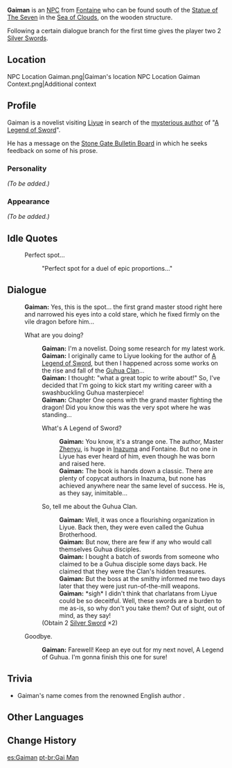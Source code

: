 {{Meta
<!-- REMOVE THIS TEMPLATE AFTER ADDING MISSING INFO -->
|missing_NPC_profile  = yes
}}
{{Character Infobox
|type             = NPC
|region           = Liyue
|region2          = Fontaine
|image            = NPC Gaiman.png
|dialoguereward   = {{Card|Silver Sword|2}}
}}
'''Gaiman''' is an [[NPC]] from [[Fontaine]] who can be found south of the [[Statue of The Seven]] in the [[Sea of Clouds]], on the wooden structure.

Following a certain dialogue branch for the first time gives the player two 2{{star}} [[Silver Sword]]s.

==Location==
<gallery>
NPC Location Gaiman.png|Gaiman's location
NPC Location Gaiman Context.png|Additional context
</gallery>

==Profile==
Gaiman is a novelist visiting [[Liyue]] in search of the [[Xingqiu|mysterious author]] of "[[A Legend of Sword]]".

He has a message on the [[Stone Gate Bulletin Board#D|Stone Gate Bulletin Board]] in which he seeks feedback on some of his prose.

===Personality===
''(To be added.)''

===Appearance===
''(To be added.)''

==Idle Quotes==
{{Dialogue start}}
: {{DIcon|Idle}} Perfect spot...
:: {{A|VO Gaiman 01.ogg}} "Perfect spot for a duel of epic proportions..."
{{Dialogue end}}

==Dialogue==
{{Dialogue start}}
:'''Gaiman:''' Yes, this is the spot... the first grand master stood right here and narrowed his eyes into a cold stare, which he fixed firmly on the vile dragon before him...
:{{DIcon}} What are you doing?
::'''Gaiman:''' I'm a novelist. Doing some research for my latest work.
::'''Gaiman:''' I originally came to Liyue looking for the author of [[A Legend of Sword]], but then I happened across some works on the rise and fall of the [[Guhua Clan]]...
::'''Gaiman:''' I thought: "what a great topic to write about!" So, I've decided that I'm going to kick start my writing career with a swashbuckling Guhua masterpiece!
::'''Gaiman:''' Chapter One opens with the grand master fighting the dragon! Did you know this was the very spot where he was standing...
::{{DIcon}} What's A Legend of Sword?
:::'''Gaiman:''' You know, it's a strange one. The author, Master [[Xingqiu|Zhenyu]], is huge in [[Inazuma]] and Fontaine. But no one in Liyue has ever heard of him, even though he was born and raised here.
:::'''Gaiman:''' The book is hands down a classic. There are plenty of copycat authors in Inazuma, but none has achieved anywhere near the same level of success. He is, as they say, inimitable...
::{{DIcon|Reward}} So, tell me about the Guhua Clan.
:::'''Gaiman:''' Well, it was once a flourishing organization in Liyue. Back then, they were even called the Guhua Brotherhood.
:::'''Gaiman:''' But now, there are few if any who would call themselves Guhua disciples.
:::'''Gaiman:''' I bought a batch of swords from someone who claimed to be a Guhua disciple some days back. He claimed that they were the Clan's hidden treasures.
:::'''Gaiman:''' But the boss at the smithy informed me two days later that they were just run-of-the-mill weapons.
:::'''Gaiman:''' *sigh* I didn't think that charlatans from Liyue could be so deceitful. Well, these swords are a burden to me as-is, so why don't you take them? Out of sight, out of mind, as they say!
::;(Obtain 2{{star}} [[Silver Sword]] ×2)
:{{DIcon}} Goodbye.
::'''Gaiman:''' Farewell! Keep an eye out for my next novel, A Legend of Guhua. I'm gonna finish this one for sure!
{{Dialogue end}}

==Trivia==
* Gaiman's name comes from the renowned English author {{w|Neil Gaiman}}.

==Other Languages==
{{Other Languages
|default_hidden = 1
|en      = Gaiman
|zhs     = 盖曼
|zhs_rm  = Gài Màn
|zht     = 蓋曼
|zht_rm  = Gài Màn
|ja      = ゲイマン
|ja_rm   = Geiman
|ko      = 가이만
|ko_rm   = Ga'iman
|es      = Gaiman
|fr      = Gaiman
|ru      = Гейман
|th      = Gaiman
|vi      = Gai Man
|de      = Gai Man
|id      = Gaiman
|pt      = Gai Man
|tr      = Gaiman
|it      = Gaiman
}}

==Change History==
{{Change History|1.0}}

[[es:Gaiman]]
[[pt-br:Gai Man]]